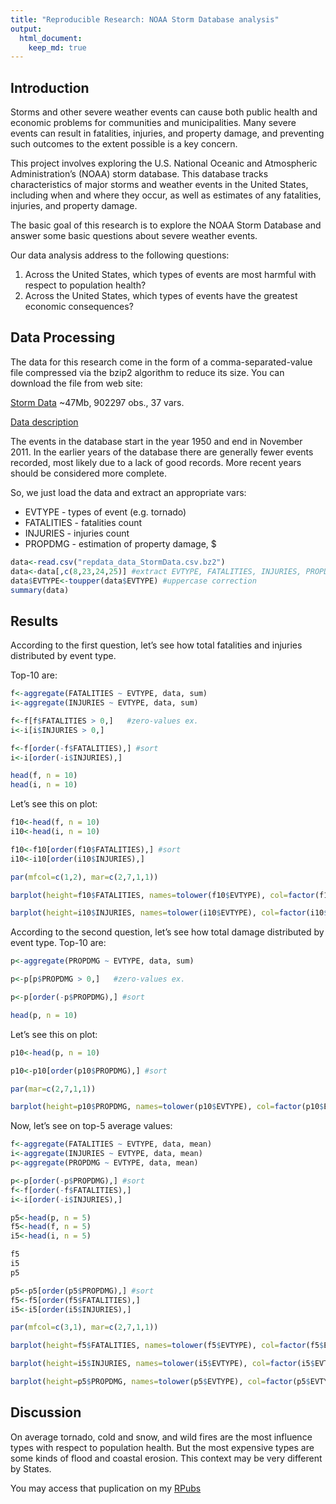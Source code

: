 ```yaml
---
title: "Reproducible Research: NOAA Storm Database analysis"
output: 
  html_document:
    keep_md: true
---
```


## Introduction

Storms and other severe weather events can cause both public health and economic problems for communities and municipalities. Many severe events can result in fatalities, injuries, and property damage, and preventing such outcomes to the extent possible is a key concern.

This project involves exploring the U.S. National Oceanic and Atmospheric Administration's (NOAA) storm database. This database tracks characteristics of major storms and weather events in the United States, including when and where they occur, as well as estimates of any fatalities, injuries, and property damage.

The basic goal of this research is to explore the NOAA Storm Database and answer some basic questions about severe weather events.

Our data analysis address to the following questions:

1) Across the United States, which types of events are most harmful with respect to population health?
2) Across the United States, which types of events have the greatest economic consequences?


## Data Processing

The data for this research come in the form of a comma-separated-value file compressed via the bzip2 algorithm to reduce its size. You can download the file from web site:


[Storm Data](https://d396qusza40orc.cloudfront.net/repdata%2Fdata%2FStormData.csv.bz2) ~47Mb, 902297 obs., 37 vars.


[Data description](https://d396qusza40orc.cloudfront.net/repdata%2Fpeer2_doc%2Fpd01016005curr.pdf)


The events in the database start in the year 1950 and end in November 2011. In the earlier years of the database there are generally fewer events recorded, most likely due to a lack of good records. More recent years should be considered more complete.


So, we just load the data and extract an appropriate vars:


- EVTYPE - types of event (e.g. tornado)
- FATALITIES - fatalities count
- INJURIES - injuries count
- PROPDMG - estimation of property damage, $


```r

data<-read.csv("repdata_data_StormData.csv.bz2")
data<-data[,c(8,23,24,25)] #extract EVTYPE, FATALITIES, INJURIES, PROPDMG
data$EVTYPE<-toupper(data$EVTYPE) #uppercase correction
summary(data)

```


## Results


According to the first question, let's see how total fatalities and injuries distributed by event type. 


Top-10 are:
```r
f<-aggregate(FATALITIES ~ EVTYPE, data, sum)
i<-aggregate(INJURIES ~ EVTYPE, data, sum)

f<-f[f$FATALITIES > 0,]   #zero-values ex.
i<-i[i$INJURIES > 0,]

f<-f[order(-f$FATALITIES),] #sort
i<-i[order(-i$INJURIES),]

head(f, n = 10)
head(i, n = 10)

```

Let's see this on plot:

```r
f10<-head(f, n = 10)
i10<-head(i, n = 10)

f10<-f10[order(f10$FATALITIES),] #sort
i10<-i10[order(i10$INJURIES),]

par(mfcol=c(1,2), mar=c(2,7,1,1))

barplot(height=f10$FATALITIES, names=tolower(f10$EVTYPE), col=factor(f10$EVTYPE), horiz=T, las=1, main = "Total fatalities")

barplot(height=i10$INJURIES, names=tolower(i10$EVTYPE), col=factor(i10$EVTYPE), horiz=T, las=1, main = "Total injuries")

```

According to the second question, let's see how total damage distributed by event type. 
Top-10 are:
```r
p<-aggregate(PROPDMG ~ EVTYPE, data, sum)

p<-p[p$PROPDMG > 0,]   #zero-values ex.

p<-p[order(-p$PROPDMG),] #sort

head(p, n = 10)

```

Let's see this on plot:

```r
p10<-head(p, n = 10)

p10<-p10[order(p10$PROPDMG),] #sort

par(mar=c(2,7,1,1))

barplot(height=p10$PROPDMG, names=tolower(p10$EVTYPE), col=factor(p10$EVTYPE), horiz=T, las=1, main = "Total property damage, $")

```

Now, let's see on top-5 average values:

```r
f<-aggregate(FATALITIES ~ EVTYPE, data, mean)
i<-aggregate(INJURIES ~ EVTYPE, data, mean)
p<-aggregate(PROPDMG ~ EVTYPE, data, mean)

p<-p[order(-p$PROPDMG),] #sort
f<-f[order(-f$FATALITIES),] 
i<-i[order(-i$INJURIES),]

p5<-head(p, n = 5)
f5<-head(f, n = 5)
i5<-head(i, n = 5)

f5
i5
p5

p5<-p5[order(p5$PROPDMG),] #sort
f5<-f5[order(f5$FATALITIES),] 
i5<-i5[order(i5$INJURIES),]

par(mfcol=c(3,1), mar=c(2,7,1,1))

barplot(height=f5$FATALITIES, names=tolower(f5$EVTYPE), col=factor(f5$EVTYPE), horiz=T, las=1, main = "Average fatalities")

barplot(height=i5$INJURIES, names=tolower(i5$EVTYPE), col=factor(i5$EVTYPE), horiz=T, las=1, main = "Average injuries")

barplot(height=p5$PROPDMG, names=tolower(p5$EVTYPE), col=factor(p5$EVTYPE), horiz=T, las=1, main = "Average property damage, $")

```

## Discussion


On average tornado, cold and snow, and wild fires are the most influence types with respect to population health. But the most expensive types are some kinds of flood and coastal erosion.
This context may be very different by States.


You may access that puplication on my [RPubs](https://rpubs.com/Ellariel/noaa)


